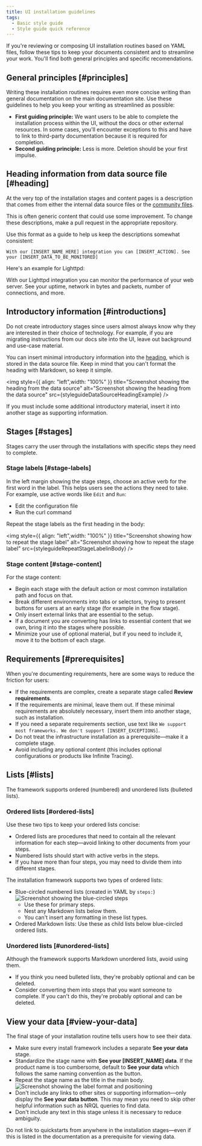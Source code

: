 ```yaml
---
title: UI installation guidelines
tags:
  - Basic style guide
  - Style guide quick reference
---
```








If you're reviewing or composing UI installation routines based on YAML files, follow these tips to keep your documents consistent and to streamline your work. You'll find both general principles and specific recomendations.

## General principles [#principles]

Writing these installation routines requires even more concise writing than general documentation on the main documentation site. Use these guidelines to help you keep your writing as streamlined as possible:

* **First guiding principle:** We want users to be able to complete the installation process within the UI, without the docs or other external resources. In some cases, you'll encounter exceptions to this and have to link to third-party documentation because it is required for completion.
* **Second guiding principle:** Less is more. Deletion should be your first impulse.



## Heading information from data source file [#heading]

At the very top of the installation stages and content pages is a description that comes from either the internal data source files or the [community files](https://github.com/newrelic/newrelic-quickstarts/tree/main/data-sources).

This is often generic content that could use some improvement. To change these descriptions, make a pull request in the appropriate repository.

Use this format as a guide to help us keep the descriptions somewhat consistent:

```
With our [INSERT_NAME_HERE] integration you can [INSERT_ACTION]. See your [INSERT_DATA_TO_BE_MONITORED]
```

Here's an example for Lighttpd:

With our Lighttpd integration you can monitor the performance of your web server. See your uptime, network in bytes and packets, number of connections, and more.

## Introductory information [#introductions]

Do not create introductory stages since users almost always know why they are interested in their choice of technology. For example, if you are migrating instructions from our docs site into the UI, leave out background and use-case material.

You can insert minimal introductory information into the [heading](#heading), which is stored in the data source file. Keep in mind that you can't format the heading with Markdown, so keep it simple.

<img
    style={{ align: "left",width: "100%" }}
    title="Screenshot showing the heading from the data source"
    alt="Screenshot showing the heading from the data source"
    src={styleguideDataSourceHeadingExample}
/>

If you must include some additional introductory material, insert it into another stage as supporting information.

## Stages [#stages]

Stages carry the user through the installations with specific steps they need to complete.

### Stage labels [#stage-labels]

In the left margin showing the stage steps, choose an active verb for the first word in the label. This helps users see the actions they need to take. For example, use active words like `Edit` and `Run`:

* Edit the configuration file
* Run the curl command

Repeat the stage labels as the first heading in the body:

<img
    style={{ align: "left",width: "100%" }}
    title="Screenshot showing how to repeat the stage label"
    alt="Screenshot showing how to repeat the stage label"
    src={styleguideRepeatStageLabelinBody}
/>

### Stage content [#stage-content]

For the stage content:

* Begin each stage with the default action or most common installation path and focus on that.
* Break different environments into tabs or selectors, trying to present buttons for users at an early stage (for example in the flow stage).
* Only insert external links that are essential to the setup.
* If a document you are converting has links to essential content that we own, bring it into the stages where possible.
* Minimize your use of optional material, but if you need to include it, move it to the bottom of each stage.


## Requirements [#prerequisites]

When you're documenting requirements, here are some ways to reduce the friction for users:

* If the requirements are complex, create a separate stage called **Review requirements**.
* If the requirements are minimal, leave them out. If these minimal requirements are absolutely necessary, insert them into another stage, such as installation.
* If you need a separate requirements section, use text like `We support most frameworks. We don't support [INSERT_EXCEPTIONS]`.
* Do not treat the infrastructure installation as a prerequisite&mdash;make it a complete stage.
* Avoid including any optional content (this includes optional configurations or products like Infinite Tracing).

## Lists [#lists]

The framework supports ordered (numbered) and unordered lists (bulleted lists).

### Ordered lists [#ordered-lists]

Use these two tips to keep your ordered lists concise:

* Ordered lists are procedures that need to contain all the relevant information for each step&mdash;avoid linking to other documents from your steps.
* Numbered lists should start with active verbs in the steps.
* If you have more than four steps, you may need to divide them into different stages.

The installation framework supports two types of ordered lists:

* Blue-circled numbered lists (created in YAML by `steps:`)
    <img
        title="Screenshot showing the blue-circled steps"
        alt="Screenshot showing the blue-circled steps"
        src={styleguideBlueCircledSteps}
    />
    * Use these for primary steps.
    * Nest any Markdown lists below them.
    * You can't insert any formatting in these list types.
* Ordered Markdown lists: Use these as child lists below blue-circled ordered lists.

### Unordered lists [#unordered-lists]

Although the framework supports Markdown unordered lists, avoid using them.
* If you think you need bulleted lists, they're probably optional and can be deleted.
* Consider converting them into steps that you want someone to complete. If you can't do this, they're probably optional and can be deleted.

## View your data [#view-your-data]

The final stage of your installation routine tells users how to see their data.

* Make sure every install framework includes a separate **See your data** stage.
* Standardize the stage name with **See your [INSERT_NAME] data**. If the product name is too cumbersome, default to **See your data** which follows the same naming convention as the button.
* Repeat the stage name as the title in the main body.
    <img
        title="Screenshot showing the label format and positioning"
        alt="Screenshot showing the label format and positioning"
        src={styleguideDemonstrateLabelName}
    />
* Don't include any links to other sites or supporting information&mdash;only display the **See your data button**. This may mean you need to skip other helpful information such as NRQL queries to find data.
* Don't include any text in this stage unless it is necessary to reduce ambiguity.

<Callout variant="important">
  Do not link to quickstarts from anywhere in the installation stages&mdash;even if this is listed in the documentation as a prerequisite for viewing data.
</Callout>


